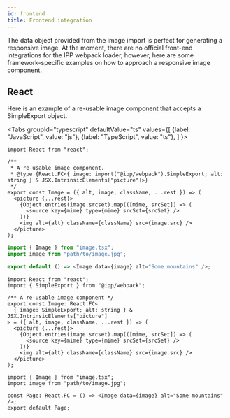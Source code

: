 ```yaml
---
id: frontend
title: Frontend integration
---
```



The data object provided from the image import is perfect for generating a responsive image. At the
moment, there are no official front-end integrations for the IPP webpack loader, however, here are
some framework-specific examples on how to approach a responsive image component.

## React

Here is an example of a re-usable image component that accepts a SimpleExport object.

<Tabs
  groupId="typescript"
  defaultValue="ts"
  values={[
    {label: "JavaScript", value: "js"},
    {label: "TypeScript", value: "ts"},
  ]
}>
<TabItem value="js">


```tsx title="image.js"
import React from "react";

/**
 * A re-usable image component.
 * @type {React.FC<{ image: import("@ipp/webpack").SimpleExport; alt: string } & JSX.IntrinsicElements["picture"]>}
 */
export const Image = ({ alt, image, className, ...rest }) => (
  <picture {...rest}>
    {Object.entries(image.srcset).map(([mime, srcSet]) => (
      <source key={mime} type={mime} srcSet={srcSet} />
    ))}
    <img alt={alt} className={className} src={image.src} />
  </picture>
);
```

```ts title="page.js"
import { Image } from "image.tsx";
import image from "path/to/image.jpg";

export default () => <Image data={image} alt="Some mountains" />;
```

</TabItem>
<TabItem value="ts">


```tsx title="image.tsx"
import React from "react";
import { SimpleExport } from "@ipp/webpack";

/** A re-usable image component */
export const Image: React.FC<
  { image: SimpleExport; alt: string } & JSX.IntrinsicElements["picture"]
> = ({ alt, image, className, ...rest }) => (
  <picture {...rest}>
    {Object.entries(image.srcset).map(([mime, srcSet]) => (
      <source key={mime} type={mime} srcSet={srcSet} />
    ))}
    <img alt={alt} className={className} src={image.src} />
  </picture>
);
```

```tsx title="page.tsx"
import { Image } from "image.tsx";
import image from "path/to/image.jpg";

const Page: React.FC = () => <Image data={image} alt="Some mountains" />;
export default Page;
```

</TabItem>
</Tabs>


